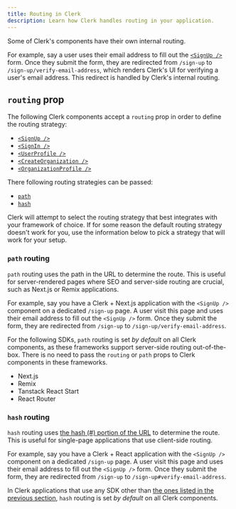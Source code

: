 ```yaml
---
title: Routing in Clerk
description: Learn how Clerk handles routing in your application.
---
```


Some of Clerk's components have their own internal routing.

For example, say a user uses their email address to fill out the [`<SignUp />`](/docs/references/general/components/authentication/sign-up) form. Once they submit the form, they are redirected from `/sign-up` to `/sign-up/verify-email-address`, which renders Clerk's UI for verifying a user's email address. This redirect is handled by Clerk's internal routing.

## `routing` prop

The following Clerk components accept a `routing` prop in order to define the routing strategy:

- [`<SignUp />`](/docs/references/general/components/authentication/sign-up)
- [`<SignIn />`](/docs/references/general/components/authentication/sign-in)
- [`<UserProfile />`](/docs/references/general/components/user/user-profile)
- [`<CreateOrganization />`](/docs/references/general/components/organization/create-organization)
- [`<OrganizationProfile />`](/docs/references/general/components/organization/organization-profile)

There following routing strategies can be passed:

- [`path`](#path-routing)
- [`hash`](#hash-routing)

Clerk will attempt to select the routing strategy that best integrates with your framework of choice. If for some reason the default routing strategy doesn't work for you, use the information below to pick a strategy that will work for your setup.

### `path` routing

`path` routing uses the path in the URL to determine the route. This is useful for server-rendered pages where SEO and server-side routing are crucial, such as Next.js or Remix applications.

For example, say you have a Clerk + Next.js application with the `<SignUp />` component on a dedicated `/sign-up` page. A user visit this page and uses their email address to fill out the `<SignUp />` form. Once they submit the form, they are redirected from `/sign-up` to `/sign-up/verify-email-address`.

For the following SDKs, `path` routing is set _by default_ on all Clerk components, as these frameworks support server-side routing out-of-the-box. There is no need to pass the `routing` or `path` props to Clerk components in these frameworks.

- Next.js
- Remix
- Tanstack React Start
- React Router

### `hash` routing

`hash` routing uses [the hash (#) portion of the URL](https://developer.mozilla.org/en-US/docs/Web/API/URL/hash) to determine the route. This is useful for single-page applications that use client-side routing.

For example, say you have a Clerk + React application with the `<SignUp />` component on a dedicated `/sign-up` page. A user visit this page and uses their email address to fill out the `<SignUp />` form. Once they submit the form, they are redirected from `/sign-up` to `/sign-up#verify-email-address`.

In Clerk applications that use any SDK other than [the ones listed in the previous section](#path-routing), `hash` routing is set _by default_ on all Clerk components.
